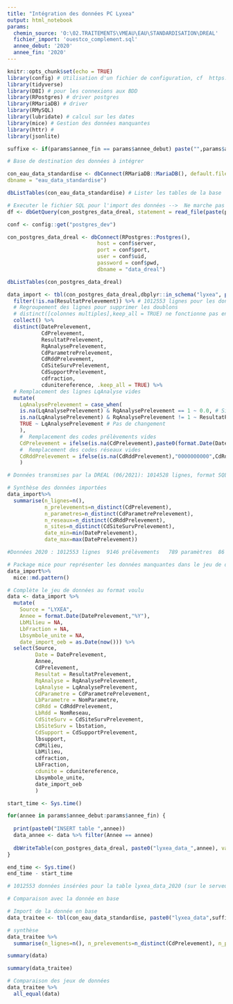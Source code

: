 ```yaml
---
title: "Intégration des données PC Lyxea"
output: html_notebook
params:  
  chemin_source: 'O:\02.TRAITEMENTS\VMEAU\EAU\STANDARDISATION\DREAL'
  fichier_import: 'ouestco_complement.sql'
  annee_debut: '2020'
  annee_fin: '2020'
---
```


```r
knitr::opts_chunk$set(echo = TRUE)
library(config) # Utilisation d'un fichier de configuration, cf  https://db.rstudio.com/best-practices/managing-credentials/#stored-in-a-file-with-config
library(tidyverse)
library(DBI) # pour les connexions aux BDD
library(RPostgres) # driver postgres
library(RMariaDB) # driver
library(RMySQL)
library(lubridate) # calcul sur les dates
library(mice) # Gestion des données manquantes
library(httr) #
library(jsonlite)

suffixe <- if(params$annee_fin == params$annee_debut) paste("",params$annee_debut, sep="_") else paste("",params$annee_debut,params$annee_fin, sep="_")

```

```r

# Base de destination des données à intégrer

con_eau_data_standardise <- dbConnect(RMariaDB::MariaDB(), default.file = '../../.my.cnf', groups="mysql_oeb",
dbname = "eau_data_standardise")

dbListTables(con_eau_data_standardise) # Lister les tables de la base
```

```r
# Executer le fichier SQL pour l'import des données -->  Ne marche pas
df <- dbGetQuery(con_postgres_data_dreal, statement = read_file(paste(params$chemin_source, params$fichier_import,sep="\\")))
```

```r

conf <- config::get("postgres_dev")

con_postgres_data_dreal <- dbConnect(RPostgres::Postgres(),
                             host = conf$server,
                             port = conf$port,
                             user = conf$uid,
                             password = conf$pwd,
                             dbname = "data_dreal")

dbListTables(con_postgres_data_dreal)
```

```r
data_import <- tbl(con_postgres_data_dreal,dbplyr::in_schema("lyxea", paste0("oeb_donnees",suffixe)))%>%
  filter(!is.na(ResultatPrelevement)) %>% # 1012553 lignes pour les données 2020
  # Regroupement des lignes pour supprimer les doublons
  # distinct([colonnes multiples],keep_all = TRUE) ne fonctionne pas en direct sur la BDD, donc le jeu de données est chargé via collect()
  collect() %>% 
  distinct(DatePrelevement,
           CdPrelevement,
           ResultatPrelevement,
           RqAnalysePrelevement,
           CdParametrePrelevement,
           CdRddPrelevement,
           CdSiteSurvPrelevement,
           CdSupportPrelevement,
           cdfraction,
           cdunitereference, .keep_all = TRUE) %>%
  # Remplacement des lignes LqAnalyse vides
  mutate(
    LqAnalysePrelevement = case_when(
    is.na(LqAnalysePrelevement) & RqAnalysePrelevement == 1 ~ 0.0, # Si RqAnalyse 1 --> = 0.0
    is.na(LqAnalysePrelevement) & RqAnalysePrelevement != 1 ~ ResultatPrelevement, # Sinon --> = Resultat
    TRUE ~ LqAnalysePrelevement # Pas de changement
    ),
    #  Remplacement des codes prélèvements vides
    CdPrelevement = ifelse(is.na(CdPrelevement),paste0(format.Date(DatePrelevement,"%Y%mm%dd"),CdSiteSurvPrelevement),CdPrelevement),
    #  Remplacement des codes réseaux vides
    CdRddPrelevement = ifelse(is.na(CdRddPrelevement),"0000000000",CdRddPrelevement) 
    )

# Données transmises par la DREAL (06/2021): 1014528 lignes, format SQL.

# Synthèse des données importées
data_import%>%
  summarise(n_lignes=n(), 
            n_prelevements=n_distinct(CdPrelevement), 
            n_parametres=n_distinct(CdParametrePrelevement), 
            n_reseaux=n_distinct(CdRddPrelevement), 
            n_sites=n_distinct(CdSiteSurvPrelevement), 
            date_min=min(DatePrelevement), 
            date_max=max(DatePrelevement))

#Données 2020 : 1012553 lignes	9146 prélèvements	789 paramètres	86 réseaux 833 sites du 2/01/2020 au 30/12/2020
```

```r
# Package mice pour représenter les données manquantes dans le jeu de données
data_import%>%
  mice::md.pattern()
```

```r
# Complète le jeu de données au format voulu
data <- data_import %>%
  mutate(
    Source = "LYXEA",
    Annee = format.Date(DatePrelevement,"%Y"),
    LbMilieu = NA,
    LbFraction = NA,
    Lbsymbole_unite = NA,
    date_import_oeb = as.Date(now())) %>%
  select(Source,
         Date = DatePrelevement,
         Annee,
         CdPrelevement,
         Resultat = ResultatPrelevement,
         RqAnalyse = RqAnalysePrelevement,
         LqAnalyse = LqAnalysePrelevement,
         CdParametre = CdParametrePrelevement,
         LbParametre = NomParametre,
         CdRdd = CdRddPrelevement,
         LbRdd = NomReseau,
         CdSiteSurv = CdSiteSurvPrelevement,
         LbSiteSurv = lbstation,
         CdSupport = CdSupportPrelevement,
         lbsupport,
         CdMilieu,
         LbMilieu,
         cdfraction,
         LbFraction,
         cdunite = cdunitereference,
         Lbsymbole_unite,
         date_import_oeb
         )
```

```r
start_time <- Sys.time()

for(annee in params$annee_debut:params$annee_fin) {
  
  print(paste0("INSERT table ",annee))
  data_annee <- data %>% filter(Annee == annee)
  
  dbWriteTable(con_postgres_data_dreal, paste0("lyxea_data_",annee), value = data_annee, overwrite=TRUE, append=FALSE)
}

end_time <- Sys.time()
end_time - start_time

# 1012553 données insérées pour la table lyxea_data_2020 (sur le serveur MariaDB)
```


```r
# Comparaison avec la donnée en base

# Import de la donnée en base
data_traitee <- tbl(con_eau_data_standardise, paste0("lyxea_data",suffixe)) %>% collect()

# synthèse
data_traitee %>%
  summarise(n_lignes=n(), n_prelevements=n_distinct(CdPrelevement), n_parametres=n_distinct(CdParametre), n_reseaux=n_distinct(CdRdd), n_sites=n_distinct(CdSiteSurv), date_min=min(Date), date_max=max(Date))

summary(data)

summary(data_traitee)

# Comparaison des jeux de données
data_traitee %>%
  all_equal(data)
```



